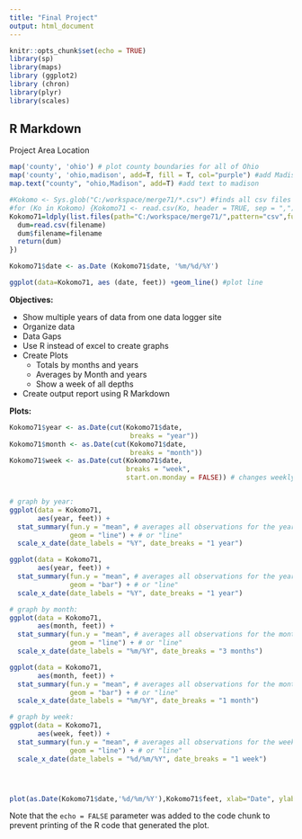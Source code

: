 ---
title: "Final Project"
output: html_document
---

```{r setup, include=FALSE}
knitr::opts_chunk$set(echo = TRUE)
library(sp)
library(maps)
library (ggplot2)
library (chron)
library(plyr)
library(scales)
```

## R Markdown

Project Area Location

```{r cars}
map('county', 'ohio') # plot county boundaries for all of Ohio
map('county', 'ohio,madison', add=T, fill = T, col="purple") #add Madison County, Ohio in purple to map
map.text("county", "ohio,Madison", add=T) #add text to madison

#Kokomo <- Sys.glob("C:/workspace/merge71/*.csv") #finds all csv files in folder
#for (Ko in Kokomo) {Kokomo71 <- read.csv(Ko, header = TRUE, sep = ",")} #iterate across all files?
Kokomo71=ldply(list.files(path="C:/workspace/merge71/",pattern="csv",full.names=TRUE),function(filename) {
  dum=read.csv(filename)
  dum$filename=filename
  return(dum)
})

Kokomo71$date <- as.Date (Kokomo71$date, '%m/%d/%Y')

ggplot(data=Kokomo71, aes (date, feet)) +geom_line() #plot line

```

**Objectives:**

* Show multiple years of data from one data logger site
* Organize data
* Data Gaps
* Use R instead of excel to create graphs
* Create Plots
  * Totals by months and years
  * Averages by Month and years
  * Show a week of all depths
* Create output report using R Markdown

**Plots:**

```{r pressure, echo=TRUE}
Kokomo71$year <- as.Date(cut(Kokomo71$date,
                              breaks = "year"))
Kokomo71$month <- as.Date(cut(Kokomo71$date,
                              breaks = "month"))
Kokomo71$week <- as.Date(cut(Kokomo71$date,
                             breaks = "week",
                             start.on.monday = FALSE)) # changes weekly break point to Sunday


# graph by year:
ggplot(data = Kokomo71,
       aes(year, feet)) +
  stat_summary(fun.y = "mean", # averages all observations for the year
               geom = "line") + # or "line"
  scale_x_date(date_labels = "%Y", date_breaks = "1 year")

ggplot(data = Kokomo71,
       aes(year, feet)) +
  stat_summary(fun.y = "mean", # averages all observations for the year
               geom = "bar") + # or "line"
  scale_x_date(date_labels = "%Y", date_breaks = "1 year")

# graph by month:
ggplot(data = Kokomo71,
       aes(month, feet)) +
  stat_summary(fun.y = "mean", # averages all observations for the month
               geom = "line") + # or "line"
  scale_x_date(date_labels = "%m/%Y", date_breaks = "3 months")

ggplot(data = Kokomo71,
       aes(month, feet)) +
  stat_summary(fun.y = "mean", # averages all observations for the month
               geom = "bar") + # or "line"
  scale_x_date(date_labels = "%m/%Y", date_breaks = "1 month")

# graph by week:
ggplot(data = Kokomo71,
       aes(week, feet)) +
  stat_summary(fun.y = "mean", # averages all observations for the week
               geom = "line") + # or "line"
  scale_x_date(date_labels = "%d/%m/%Y", date_breaks = "1 week")




plot(as.Date(Kokomo71$date,'%d/%m/%Y'),Kokomo71$feet, xlab="Date", ylab= "Feet", col='purple')
```

Note that the `echo = FALSE` parameter was added to the code chunk to prevent printing of the R code that generated the plot.
